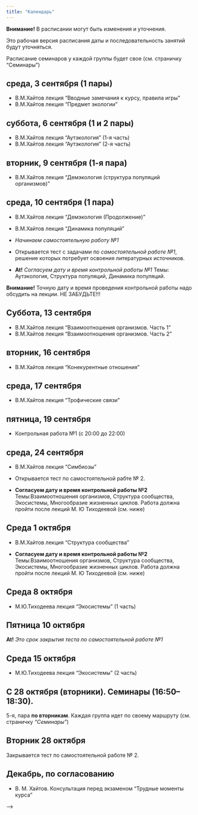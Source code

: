 ```yaml
---
title: "Календарь"
---
```


**Внимание!** В расписании могут быть изменения и уточнения.

Это рабочая версия расписания даты и последовательность занятий будут уточняться.



<!-- Версия для биологов -->


Расписание семинаров у каждой группы будет свое (см. страничку "Семинары")

## среда, 3 сентября (1 пары)
- В.М.Хайтов лекция "Вводные замечания к курсу, правила игры"
- В.М.Хайтов лекция "Предмет экологии"

## суббота, 6 сентября (1 и 2 пары)
- В.М.Хайтов лекция "Аутэкология" (1-я часть)
- В.М.Хайтов лекция "Аутэкология" (2-я часть)




## вторник, 9 сентября (1-я пара)

- В.М.Хайтов лекция "Демэкология (структура популяций организмов)"



## среда, 10 сентября (1 пара)
- В.М.Хайтов лекция "Демэкология (Продолжение)"
- В.М.Хайтов лекция "Динамика популяций"


- *Начинаем самостоятельную работу №1*

- Открывается тест с задачами по *самостоятельной работе №1*, решение которых потребует освоения литературных источников.

- **At!** *Согласуем дату и время контрольной работы №1* Темы: Аутэкология, Структура популяций, Динамика популяций.

**Внимание!** Точную дату и время проведения контрольной работы надо обсудить на лекции. НЕ ЗАБУДЬТЕ!!!





## Суббота, 13 сентября
- В.М.Хайтов лекция "Взаимоотношения организмов. Часть 1"
- В.М.Хайтов лекция "Взаимоотношения организмов. Часть 2"




<!-- ## 21 сентября 2024  суббота (18:00 - 20:00) -->

<!-- - **Контрольная работа № 1** (Темы: Аутэкология, Структура популяций, Динамика популяций.) -->



## вторник, 16 сентября

- В.М.Хайтов лекция "Конекурентные отношения"



## среда, 17 сентября

- В.М.Хайтов лекция "Трофические связи"


## пятница, 19 сентября

- Контрольная работа №1 (с 20:00 до 22:00)


## среда, 24 сентября

- В.М.Хайтов лекция "Симбиозы"



<!-- **At!** *Это срок закрытия теста по самостоятельной работе №1* -->

- Открывается тест по самостоятельной рабте № 2.



- **Согласуем дату и время контрольной работы №2** Темы:Взаимоотношения организмов, Структура сообщества, Экосистемы, Многообразие жизненных циклов. Работа должна пройти после лекций М. Ю Тиходеевой (см. ниже)


## Среда 1 октября

- В.М.Хайтов лекция "Структура сообщества"

- **Согласуем дату и время контрольной работы №2** Темы:Взаимоотношения организмов, Структура сообщества, Экосистемы, Многообразие жизненных циклов. Работа должна пройти после лекций М. Ю Тиходеевой (см. ниже)



##  Среда 8 октября

- М.Ю.Тиходеева лекция "Экосистемы" (1 часть)


##  Пятница 10 октября

**At!** *Это срок закрытия теста по самостоятельной работе №1*


##  Среда 15 октября

- М.Ю.Тиходеева лекция "Экосистемы" (2 часть)




## С 28 октября (вторники). Семинары (16:50–18:30).

5-я, пара **по вторникам**. Каждая группа идет по своему маршруту (см. страничку *"Семинары"*)

## Вторник 28 октября 

Закрывается тест по самостоятельной работе № 2.

## Декабрь, по согласованию
- В. М. Хайтов. Консультация перед экзаменом "Трудные моменты курса"



<!-- Версия для биотехнологов -->

<!-- ## 15 февраля -->
<!-- - Лекция "Предмет экологии" -->
<!-- - Лекция "Аутэкология" -->

<!-- ## 22 февраля -->

<!-- - Лекция "Структура популяций" -->
<!-- - Лекция "Динамика популяций" -->


<!-- - **Контрольная работа №1.** Темы: Введение в экологию, Аутэкология, Структура популяций, Динамика популяций. -->

<!-- **Внимание!** Точную дату и время проведения контрольной работы обсудим на лекции. -->


<!-- ## 1 марта -->

<!-- - Лекция "Многообразие взаимоотношений организмов. Часть 1" -->

<!-- - Лекция "Многообразие взаимоотношений организмов. Часть 1" -->



<!-- ## 15 марта -->

<!-- <!-- - Лекция "Симбиозы" --> -->

<!-- - Лекция "Конкурентнтые отношения и структура сообществ ". -->

<!-- - Лекция "Структура и динамика экосистем". -->


<!-- - **Контрольная работа №2.** Темы:Взаимоотношения организмов, Структура сообщества, Экосистемы. -->


<!-- ## 22 марта -->

<!-- - Семинар 1. -->


<!-- ## 29 марта -->

<!-- - Семинар 2. -->

<!-- ## Открытая дата -->

<!-- - Онлайн консультация: "Трудные моменты курса" (по согласованию с группой) -->







